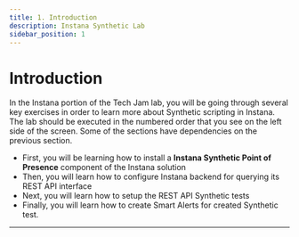 ```yaml
---
title: 1. Introduction
description: Instana Synthetic Lab
sidebar_position: 1
---
```


# Introduction

In the Instana portion of the Tech Jam lab, you will be going through several
key exercises in order to learn more about Synthetic scripting in Instana. The 
lab should be executed in the numbered order that you see on the left side of
the screen. Some of the sections have dependencies on the previous section.

- First, you will be learning how to install a **Instana Synthetic Point of
Presence** component of the Instana solution
- Then, you will learn how to configure Instana backend for querying its REST
API interface
- Next, you will learn how to setup the REST API Synthetic tests
- Finally, you will learn how to create Smart Alerts for created Synthetic test.

---
